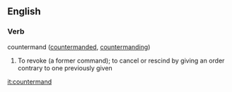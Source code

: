 ==English==

===Verb===
;countermand  ([[countermanded]], [[countermanding]])
#To revoke (a former command); to cancel or rescind by giving an order contrary to one previously given

[[it:countermand]]
